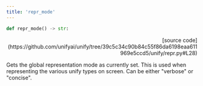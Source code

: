 ```yaml
---
title: 'repr_mode'
---
```


```python
def repr_mode() -> str:
```

<p align="right">[source code](https://github.com/unifyai/unify/tree/39c5c34c90b84c55f86da6198eaa611969e5ccd5/unify/repr.py#L28)</p>

Gets the global representation mode as currently set. This is used when representing
the various unify types on screen. Can be either "verbose" or "concise".